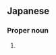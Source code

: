 ==Japanese==
{{ja-kanjitab|もも|せ}}

===Proper noun===
{{ja-pos|ももせ|proper}}

# {{surname|lang=ja|sort=ももせ}}